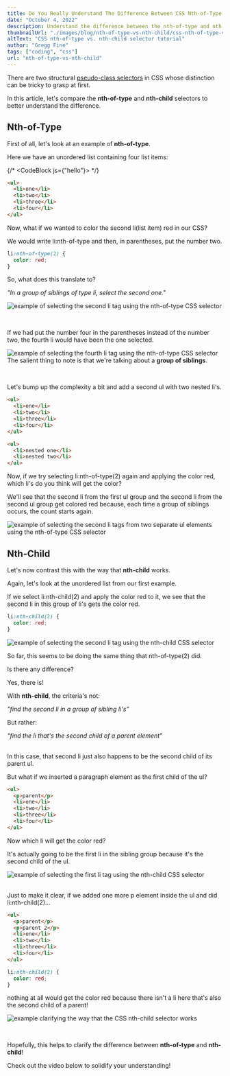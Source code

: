 ```yaml
---
title: Do You Really Understand The Difference Between CSS Nth-of-Type and Nth-Child Selectors?
date: "October 4, 2022"
description: Understand the difference between the nth-of-type and nth-child CSS selectors.
thumbnailUrl: "./images/blog/nth-of-type-vs-nth-child/css-nth-of-type-v-nth-child-tutorial.jpg"
altText: "CSS nth-of-type vs. nth-child selector tutorial"
author: "Gregg Fine"
tags: ["coding", "css"]
url: "nth-of-type-vs-nth-child"
---
```


There are two structural [pseudo-class selectors](https://developer.mozilla.org/en-US/docs/Web/CSS/Pseudo-classes#tree-structural_pseudo-classes) in CSS whose distinction can be tricky to grasp at first.

In this article, let's compare the **nth-of-type** and **nth-child** selectors to
better understand the difference.

## Nth-of-Type

First of all, let's look at an example of **nth-of-type**.

Here we have an unordered list containing four list items:

{/* <CodeBlock js={"hello"}></CodeBlock> */}

```html
<ul>
  <li>one</li>
  <li>two</li>
  <li>three</li>
  <li>four</li>
</ul>
```

Now, what if we wanted to color the second <Syntax>li</Syntax>(list item) red in our CSS?

We would write <Syntax>li:nth-of-type</Syntax> and then, in parentheses, put the number two.

```css
li:nth-of-type(2) {
  color: red;
}
```

So, what does this translate to?

_"In a group of siblings of type <Syntax>li</Syntax>, select the second one."_

<Image
  width={1634}
  height={371}
  layout="responsive"
  src="./images/blog/nth-of-type-vs-nth-child/second-li-has-become-red.png"
  alt="example of selecting the second li tag using the nth-of-type CSS selector"
/>

<br />

If we had put the number four in the parentheses instead of the number two, the fourth <Syntax>li</Syntax> would have been the one selected.

<Image
  width={1634}
  height={614}
  layout="responsive"
  src="./images/blog/nth-of-type-vs-nth-child/4th-li.png"
  alt="example of selecting the fourth li tag using the nth-of-type CSS selector"
/>
The salient thing to note is that we're talking about a **group of siblings**.

<br />

Let's bump up the complexity a bit and add a second <Syntax>ul</Syntax> with two nested <Syntax>li's</Syntax>.

```html
<ul>
  <li>one</li>
  <li>two</li>
  <li>three</li>
  <li>four</li>
</ul>

<ul>
  <li>nested one</li>
  <li>nested two</li>
</ul>
```

Now, if we try selecting <Syntax>li:nth-of-type(2)</Syntax> again and applying the color red, which li's do you think will get the color?

We'll see that the second <Syntax>li</Syntax> from the first <Syntax>ul</Syntax> group and the second <Syntax>li</Syntax> from the second <Syntax>ul</Syntax> group get colored red because, each time a group of siblings occurs, the count starts again.

<Image
  width={1826}
  height={920}
  layout="responsive"
  src="./images/blog/nth-of-type-vs-nth-child/second-lis-get-color.png"
  alt="example of selecting the second li tags from two separate ul elements using the nth-of-type CSS selector"
/>

## Nth-Child

Let's now contrast this with the way that **nth-child** works.

Again, let's look at the unordered list from our first example.

If we select <Syntax>li:nth-child(2)</Syntax> and apply the color red to it, we
see that the second <Syntax>li</Syntax> in this group of <Syntax>li's</Syntax> gets the color red.

```css
li:nth-child(2) {
  color: red;
}
```

<Image
  width={1634}
  height={371}
  layout="responsive"
  src="./images/blog/nth-of-type-vs-nth-child/second-li-has-become-red.png"
  alt="example of selecting the second li tag using the nth-child CSS selector"
/>

So far, this seems to be doing the same thing that nth-of-type(2) did.

Is there any difference?

Yes, there is!

With **nth-child**, the criteria's not:

_"find the second <Syntax>li</Syntax> in a group of sibling <Syntax>li's</Syntax>"_

But rather:

_"find the <Syntax>li</Syntax> that's the second child of a parent element"_

<br />
In this case, that second <Syntax>li</Syntax> just also happens to be the second
child of its parent
<Syntax>ul</Syntax>.

<br />

But what if we inserted a paragraph element as the first child of the <Syntax>ul</Syntax>?

```html
<ul>
  <p>parent</p>
  <li>one</li>
  <li>two</li>
  <li>three</li>
  <li>four</li>
</ul>
```

Now which <Syntax>li</Syntax> will get the color red?

It's actually going to be the first <Syntax>li</Syntax> in the sibling group because it's the second child of the <Syntax>ul</Syntax>.

<Image
  width={1510}
  height={530}
  layout="responsive"
  src="./images/blog/nth-of-type-vs-nth-child/1st-child-has-become-red.png"
  alt="example of selecting the first li tag using the nth-child CSS selector"
/>

<br />
Just to make it clear, if we added one more <Syntax>p</Syntax> element inside the <Syntax>
  ul
</Syntax> and did <Syntax>li:nth-child(2)</Syntax>...

```html
<ul>
  <p>parent</p>
  <p>parent 2</p>
  <li>one</li>
  <li>two</li>
  <li>three</li>
  <li>four</li>
</ul>
```

```css
li:nth-child(2) {
  color: red;
}
```

nothing at all would get the color red because there isn't a <Syntax>li</Syntax> here that's also
the second child of a parent!

<Image
  width={1322}
  height={616}
  layout="responsive"
  src="./images/blog/nth-of-type-vs-nth-child/nothing-colored-red.png"
  alt="example clarifying the way that the CSS nth-child selector works"
/>

<br />

Hopefully, this helps to clarify the difference between **nth-of-type** and **nth-child**!

Check out the video below to solidify your understanding!

<YouTube
  id="dMxOojFq2ho"
  alt="css nth-of-type vs nth-child video"
  imgSrc="./images/blog/nth-of-type-vs-nth-child/css-nth-of-type-vs-nth-child-video.jpg"
/>
